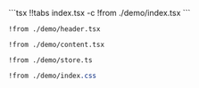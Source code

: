 

<Preview><Case01 /></Preview>

<CodeTabs>
```tsx !!tabs index.tsx -c
!from ./demo/index.tsx
```

```tsx !!tabs header.tsx -c
!from ./demo/header.tsx
```

```tsx !!tabs content.tsx -c
!from ./demo/content.tsx
```

```tsx !!tabs store.ts -c
!from ./demo/store.ts
```

```css !!tabs index.css -c
!from ./demo/index.css
```
</CodeTabs>